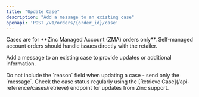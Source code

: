 ```yaml
---
title: "Update Case"
description: "Add a message to an existing case"
openapi: 'POST /v1/orders/{order_id}/case'
---
```


<Info>
Cases are for **Zinc Managed Account (ZMA) orders only**. Self-managed account orders should handle issues directly with the retailer.
</Info>

Add a message to an existing case to provide updates or additional information.

<Warning>
Do not include the `reason` field when updating a case - send only the `message`.
</Warning>

<Tip>
Check the case status regularly using the [Retrieve Case](/api-reference/cases/retrieve) endpoint for updates from Zinc support.
</Tip> 